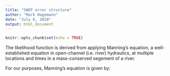 ```yaml
---
title: "SWOT error structure"
author: "Mark Hagemann"
date: "July 6, 2018"
output: html_document
---
```


```r
knitr::opts_chunk$set(echo = TRUE)
```

The likelihood function is derived from applying Manning's equation, a well-established equation in open-channel (i.e. river) hydraulics, at multiple locations and times in a mass-conserved segement of a river.

For our purposes, Manning's equation is given by:



